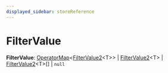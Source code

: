 ```yaml
---
displayed_sidebar: storeReference
---
```



# FilterValue

 **FilterValue**: [OperatorMap](../store.OperatorMap/page.mdx)&#60;[FilterValue2](../store.FilterValue2/page.mdx)&#60;T&#62;&#62; \| [FilterValue2](../store.FilterValue2/page.mdx)&#60;T&#62; \| [FilterValue2](../store.FilterValue2/page.mdx)&#60;T&#62;[] \| `null`
